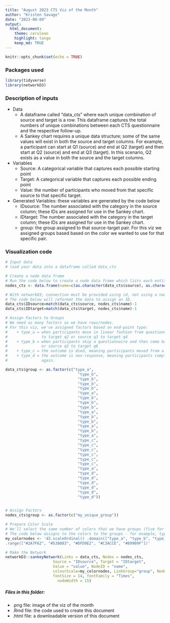 ```yaml
---
title: "August 2023 CTS Viz of the Month"
author: "Kristen Savage"
date: "2023-08-09"
output:
  html_document:
    theme: cerulean
    highlight: tango
    keep_md: TRUE
---
```


```r
knitr::opts_chunk$set(echo = TRUE)
```

### Packages used
```r
library(tidyverse)
library(networkD3)
```

### Description of inputs

* Data
    + A dataframe called "data_cts" where each unique combination of source and target is a row. This dataframe captures the total numbers of unique combinations between each CTS questionnaire and the respective follow-up. 
    + A Sankey chart requires a unique data structure; some of the same values will exist in both the source and target columns. For example, a participant can start at Q1 (source) and end at Q2 (target) and then start at Q2 (source) and end at Q3 (target). In this scenario, Q2 exists as a value in both the source and the target columns. 

* Variables
    + Source: A categorical variable that captures each possible starting point
    + Target: A categorical variable that captures each possible ending point
    + Value: the number of participants who moved from that specific source to that specific target.
    
* Generated Variables: these variables are generated by the code below
    + IDsource: The number associated with the category in the source column; these IDs are assigned for use in the Sankey chart.
    + IDtarget: The number associated with the category in the target column; these IDs are assigned for use in the Sankey chart.
    + group: the group assigned to that source-target pair. For this viz we assigned groups based based on the color we wanted to use for that specific pair. 

### Visualization code 
```r
# Input data
# load your data into a dataframe called data_cts

# Create a node data frame
# Run the code below to create a node data frame which lists each entity involved in the flow
nodes_cts <- data.frame(name=c(as.character(data_cts$source), as.character(data_cts$target)) %>% unique())

# With networkD3, connection must be provided using id, not using a name like in our existing dataframe.
# The code below will reformat the data to assign an ID.
data_cts$IDsource=match(data_cts$source, nodes_cts$name)-1 
data_cts$IDtarget=match(data_cts$target, nodes_cts$name)-1

# Assign Factors to Groups
# We need as many factors as we have rows/nodes.
# For this viz, we've assigned factors based on end-point type: 
#    + type_a = when participants move in linear fashion from questionnaire to questionnaire, i.e. source q1 
#               to target q2 or source q3 to target q4
#    + type_b = when participants skip a questionnaire and then come back, i.e. source q1 to target q4
#               or source q3 to target q6
#    + type_c = the outcome is died, meaning participants moved from a questionnaire to status of deceased
#    + type_d = the outcome is non-response, meaning participants completed a questionnaire and did not respond
#               again.

data_cts$group <- as.factor(c("type_a",
                                "type_b",
                                "type_b",
                                "type_b",
                                "type_b",
                                "type_a",
                                "type_b",
                                "type_b",
                                "type_b",
                                "type_a",
                                "type_b",
                                "type_b",
                                "type_a",
                                "type_b",
                                "type_a",
                                "type_c",
                                "type_c",
                                "type_c",
                                "type_c",
                                "type_c",
                                "type_c",
                                "type_a",
                                "type_d",
                                "type_d",
                                "type_d",
                                "type_d",
                                "type_d",
                                "type_d"))


# Assign Factors
nodes_cts$group <- as.factor(c("my_unique_group"))

# Prepare Color Scale
# We'll select the same number of colors that we have groups (five for this viz).
# The code below assigns to the colors to the groups - for example, type_a group will show up as color #2A7F62.
my_colornodes <- 'd3.scaleOrdinal() .domain(["type_a", "type_b", "type_c", "type_d", "my_unique_group"])
.range(["#2A7F62", "#538083", "#DFD9E2", "#C3ACCE", "#89909F"])'

# Make the Network
networkD3::sankeyNetwork(Links = data_cts, Nodes = nodes_cts,
                     Source = "IDsource", Target = "IDtarget",
                     Value = "value", NodeID = "name",
                     colourScale=my_colornodes, LinkGroup="group", NodeGroup="group",
                     fontSize = 14, fontFamily = "Times", 
                       nodeWidth = 15) 
```

##### Files in this folder:

- .png file: image of the viz of the month
- .Rmd file: the code used to create this document
- .html file: a downloadable version of this document